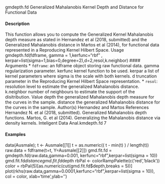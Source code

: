 
gmdepth.fd
Generalized Mahalanobis Kernel Depth and Distance for Functional
Data


#### Description 


This function allows you to compute the Generalized Kernel Mahalanobis depth measure as stated
in Hernandez et al (2018, submitted) and the Generalized Mahalanobis distance in Martos et al
(2014), for functional data represented in a Reproducing Kernel Hilbert Space.
Usage
gmdepth.fd(fdframe, gamma = 1,kerfunc="rbf" ,
kerpar=list(sigma=1,bias=0,degree=2),d=2,resol,k.neighbor)
#### Arguments 
* ``fdframe``: an fdframe object storing raw functional data.
gamma regularization parameter.
kerfunc kernel function to be used.
kerpar a list of kernel parameters where sigma is the scale with both kernels.
d truncation parameter in the Reproducing Kernel Hilbert Space representation.
* ``resol``:  resolution level to estimate the generalized Mahalanobis distance.
k.neighbor number of neighbours to estimate the support of the disitribution.
Value
depth the generalized Mahalanobis depth measure for the curves in the sample.
distance the generalized Mahalanobis distance for the curves in the sample.
Author(s)
Hernandez and Martos
References
Hernandez N. et al (2018, submitted). Generalized Mahalanobis depth functions. Martos, G. et al
(2014). Generalizing the Mahalanobis distance via density kernels. Inteligent Data Anal.kmdepth.fd
7

#### Examples 

data(Ausmale); t <- Ausmale[[1]]
t = as.numeric(( t - min(t) ) / length(t))
raw.data = fdframe(t=t, Y=Ausmale[[2]])
gmd.fit.fd = gmdepth.fd(raw.data,gamma=0.001,
kerfunc="rbf",kerpar=list(sigma = 10))
gmd.fit.fd$distance
gmd.fit.fd$depth
rbPal <- colorRampPalette(c('red','black'))
color = rbPal(5)[as.numeric(cut(gmd.fit.fd$depth,breaks = 5))]
plot(rkhs(raw.data,gamma=0.0001,kerfunc="rbf",kerpar=list(sigma = 10)),
col = color, xlab='time',ylab='')
